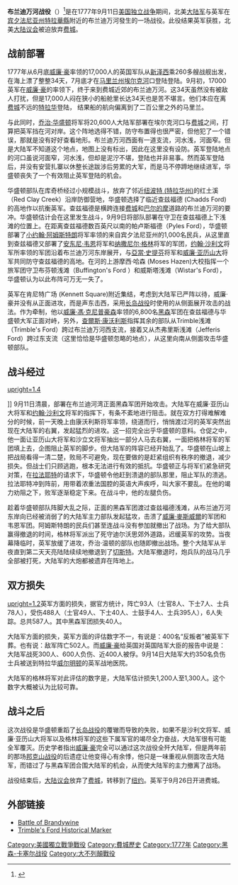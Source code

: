{{noteTA
|G1=People
|G2=USState
|G3=Places
|T=zh-tw:白蘭地河戰役;zh-cn:布兰迪万河战役;
|1=zh-tw:白蘭地河;zh-cn:布兰迪万河;
}}
{{Infobox military conflict
| partof      =[[美国独立战争|美国独立战争]]
| image  = PhiladelCampaignHessianMap.jpg
| image_size  = 300
| date        = 1777年9月11日
| place       = [[特拉华县|特拉华县]]，[[宾夕法尼亚州|宾夕法尼亚州]]
| coordinates = {{Coord|39.872|N|75.590|W |display=inline,title |source:placeopedia_region:US-PA_type:landmark |format=dms |name=Battlefield Park}}
| result      = 英军获胜
|combatant2   = {{flagcountry|United States|1777}}
|combatant1  = {{flagcountry|Kingdom of Great Britain}}
|commander2  = {{flagdeco|United States|1777}} [[乔治·华盛顿|乔治·华盛顿]]<br> {{flagdeco|United States|1777}} [[拉法耶特侯爵|拉法耶特]] <br>{{flagdeco|United States|1777}} [[纳撒尼尔·格林|纳撒尼尔·格林]] <br>{{flagdeco|United States|1777}} [[约翰·沙利文|约翰·沙利文]]<br>{{flagdeco|United States|1777}} [[安东尼·韦恩|安东尼·韦恩]]<br>{{flagdeco|United States|1777}} [[斯特靈勳爵威廉·亞歷山大|斯特靈勳爵威廉·亞歷山大]]
|commander1  = {{flagdeco|Kingdom of Great Britain}} [[威廉·豪|威廉·豪]]<br> {{flagdeco|Kingdom of Great Britain}} [[查爾斯·康沃利斯|查爾斯·康沃利斯]]<br>{{flagdeco|Hesse}} [[威廉·馮·克尼普豪森|威廉·馮·克尼普豪森]]
|strength2  = 20,600人
|strength1  = 17,000人
}}
{{Campaignbox 費城戰役}}
'''布兰迪万河战役'''（{{lang-en|Battle of Brandywine Creek}}）<ref>{{Cite web|url=https://terms.naer.edu.tw/detail/2972951/|title=Brandywine Creek - 白蘭地河|website=國家教育研究院雙語詞彙、學術名詞暨辭書資訊網}}</ref>是在1777年9月11日[[美国独立战争|美国独立战争]]期间，北美[[大陆军|大陆军]]与英军在[[宾夕法尼亚州|宾夕法尼亚州]][[特拉華縣_(賓夕法尼亞州)|特拉華縣]]附近的布兰迪万河發生的一场战役。此役结果英军获胜，北美[[大陆议会|大陆议会]]被迫放弃[[费城|费城]]。

==战前部署==
1777年从6月底[[威廉·豪|威廉·豪]]率领的17,000人的英国军队从[[新泽西|新泽西]]乘260多艘战舰出发，在海上漂了整整34天，7月底才在[[马里兰州|马里兰州]][[埃尔克河|埃尔克河]]口登陆登陆。9月初，17000英军在[[威廉·豪|威廉·豪]]的率领下，终于来到费城近郊的布兰迪万河。这34天虽然没有被敌人打扰，但是17,000人闷在狭小的船舱里长达34天也是苦不堪言。他们本应在离[[费城|费城]]不远的[[特拉华|特拉华]]登陆， 结果船的航向偏离到了二百公里之外的马里兰。 

与此同时，[[乔治·华盛顿|乔治·华盛顿]]将军将20,600人大陆军部署在埃尔克河口与[[费城|费城]]之间，打算把英军挡在河对岸。这个阵地选得不错，防守布置得也很严密，但他犯了一个错误，那就是没有好好查看地形。布兰迪万河西面有一道支流，河水浅，河面窄。但是大陆军不知道这个地点，地图上没有标出，因此在这里没有设防。英军登陆地点的河口虽说河面窄，河水浅，但却是泥泞不堪，登陆也并非易事。然而英军登陆后，并没有安营扎寨以休整长途跋涉后劳累的大军，而是马不停蹄地继续进军，华盛顿丧失了一个有效阻止英军登陆的机会。

华盛顿部队在库奇桥经过小规模战斗，放弃了邻近[[纽波特_(特拉华州)|纽波特 (特拉华州)]]的红土溪（Red Clay Creek）沿岸防御营地，华盛顿选择了临近查兹福德 (Chadds Ford)的高地作以抗衡英军。查兹福德是横跨连接[[费城|费城]]和[[巴尔的摩|巴尔的摩]]道路的布兰迪万河的要冲。华盛顿估计会在这里发生战斗，9月9日将部队部署在守卫在查兹福德上下浅滩的位置上。在距离查兹福德数百英尺以南的帕卢斯福德（Pyles Ford），华盛顿部署了[[小约翰·阿姆斯特朗|小约翰·阿姆斯特朗]]将军率领的来自宾夕法尼亚州的1,000名民兵，从这里直到查兹福德又部署了[[安东尼·韦恩|安东尼·韦恩]]将军和[[纳撒尼尔·格林|纳撒尼尔·格林]]将军的军团，[[约翰·沙利文|约翰·沙利文]]将军所率领的军团沿着布兰迪万河东岸展开，与[[亞當·史提芬|亞當·史提芬]]将军和[[斯特靈勳爵威廉·亞歷山大|威廉·亚历山大]]将军共同防守查兹福德的高地。在河的上游摩西·哈森 (Moses Hazen)大校指挥一个旅军团守卫布芬顿浅滩（Buffington's Ford ）和威斯塔浅滩（Wistar's Ford），华盛顿认为以此布阵可万无一失了。

英军在肯尼特广场 (Kennett Square)附近集结，考虑到大陆军已严阵以待，威廉·豪并没有从正面进攻，而是声东击西，采用[[长岛战役|长岛战役]]时使用的从侧面展开攻击的战法。作为牵制，他以[[威廉·馮·克尼普豪森|威廉·馮·克尼普豪森]]率领的6,800名[[黑森|黑森]]军团在查兹福德与华盛顿大军正面对峙，另外，[[查爾斯·康沃利斯|查爾斯·康沃利斯]]指挥其余的部队从Trimble浅滩（Trimble's Ford）跨过布兰迪万河西支流，接着又从杰弗里斯浅滩（Jefferis Ford）跨过东支流（这里恰恰是华盛顿忽略的地点），从这里向南从侧面攻击华盛顿部队。

==战斗经过==
[[File:Woundedatbrandywine.jpg|upright=1.4]]</center>]]
9月11日清晨，部署在布兰迪河湾正面黑森军团开始攻击。大陆军在威廉·亚历山大将军和[[约翰·沙利文|约翰·沙利文]]将军的指挥下，有条不紊地进行阻击。就在双方打得难解难分的时候，前一天晚上由康沃利斯将军率领，绕道而行，悄悄渡过河的英军突然出现在大陆军的右翼，发起猛烈的进攻。这一招完全出乎华盛顿的意料。仓促之中，他一面让亚历山大将军和沙立文将军抽出一部分人马去右翼，一面把格林将军的军团填上去，企图阻止英军的脚步。但大陆军的阵容已经开始乱了。华盛顿在山坡上把战局看得一清二楚，败局不可避免，现在要做的是赶紧组织有秩序的撤退，减少损失。但战士们只顾逃跑，根本无法进行有效的抵抗。华盛顿正与将军们紧急研究对策，在[[拉法耶特侯爵|拉法耶特]]的请求下，华盛顿令他赶到溃退的部队那里，阻止军队的溃逃。拉法耶特冲到阵前，用带着浓重法国腔的英语大声疾呼，叫大家不要乱。在他的竭力劝阻之下，败军逐渐稳定下来。在战斗中，他的左腿负伤。

趁着华盛顿部队阵脚大乱之际，正面的黑森军团渡过查兹福德浅滩，从布兰迪万河东岸向已经被消弱了的大陆军主力部队发起猛攻，击溃了[[威廉·麥斯威爾|威廉·麥斯威爾]]的军团和韦恩军团。阿姆斯特朗的民兵们甚至连战斗没有参加就撤出了战场。为了给大部队赢得撤退的时间，格林将军派出了{{link-en|乔治·温顿|George Weedon}}死守迪尔沃思郊外道路，迟缓英军的攻势。当夜幕降临时，英军放缓了进攻，乔治·温顿的部队也随即撤出战场。整个大陆军从半夜直到第二天天亮陆陆续续地撤退到了[[切斯特縣_(賓夕法尼亞州)|切斯特]]。大陆军撤退时，炮兵队的战马几乎全部被打死，大陆军的大炮都被遗弃在阵地上。

==双方损失==
[[File:BrandywineFieldToday.jpg|upright=1.2]]英军方面的损失，据官方统计，阵亡93人（士官8人、下士7人、士兵78人），受伤488人（士官49人、下士40人、士鼓手4人、士兵395人），6人失踪。总共587人。其中黑森军团损失40人。

大陆军方面的损失，英军方面的评估数字不一，有说是：400名“反叛者”被英军下葬。也有说：敌军阵亡502人。而[[威廉·豪|威廉·豪]]给英国对英国陆军大臣的报告中说是：大陆军战死300人、600人负伤、近400人被俘。9月14日大陆军大约350名负伤士兵被送到特拉华[[威尔明顿|威尔明顿]]的英军战地医院。

大陆军的格林将军对此评估的数字是，大陆军估计损失1,200人至1,300人。这个数字大概被认为比较可靠。

==战斗之后==
这次战役是华盛顿重蹈了[[长岛战役|长岛战役]]的覆辙而导致的失败，如果不是沙利文将军、威廉·亚历山大将军以及格林将军的这些下属军官的竭尽全力奋战，大陆军很有可能全军覆灭。历史学者指出[[威廉·豪|威廉·豪]]完全可以通过这次战役全歼大陆军，但是两年前的那场[[邦克山战役|邦克山战役]]的后遗症让他变得心有余悸，他只是一味重视从侧面攻击大陆军，而错过了与黑森军团合围大陆军的机会，从而使大陆军的主力撤离了战场。

战役结束后，[[大陆议会|大陆议会]]放弃了[[费城|费城]]，转移到了[[纽约|纽约]]。英军于9月26日开进费城。

==外部链接==
* [https://sites.google.com/site/therevolutionarywar21032ab/people/battle-of-bunker-hill Battle of Brandywine] {{Wayback|url=https://sites.google.com/site/therevolutionarywar21032ab/people/battle-of-bunker-hill |date=20201105050812 }}
* [https://explorepahistory.com/hmarker.php?markerId=1-A-E3 Trimble's Ford Historical Marker] {{Wayback|url=https://explorepahistory.com/hmarker.php?markerId=1-A-E3 |date=20201028034340 }}
{{喬治·華盛頓}}
[[Category:美國獨立戰爭戰役|Category:美國獨立戰爭戰役]]
[[Category:費城歷史|Category:費城歷史]]
[[Category:1777年|Category:1777年]]
[[Category:黑森-卡塞尔战役|Category:黑森-卡塞尔战役]]
[[Category:大不列顛戰役|Category:大不列顛戰役]]